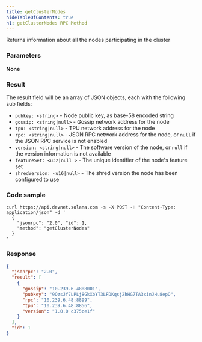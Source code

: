 ```yaml
---
title: getClusterNodes
hideTableOfContents: true
h1: getClusterNodes RPC Method
---
```


Returns information about all the nodes participating in the cluster

<DocSideBySide>

<DocLeftSide>

### Parameters

**None**

### Result

The result field will be an array of JSON objects, each with the following sub
fields:

- `pubkey: <string>` - Node public key, as base-58 encoded string
- `gossip: <string|null>` - Gossip network address for the node
- `tpu: <string|null>` - TPU network address for the node
- `rpc: <string|null>` - JSON RPC network address for the node, or `null` if the
  JSON RPC service is not enabled
- `version: <string|null>` - The software version of the node, or `null` if the
  version information is not available
- `featureSet: <u32|null >` - The unique identifier of the node's feature set
- `shredVersion: <u16|null>` - The shred version the node has been configured to
  use

</DocLeftSide>

<DocRightSide>

### Code sample

```shell
curl https://api.devnet.solana.com -s -X POST -H "Content-Type: application/json" -d '
  {
    "jsonrpc": "2.0", "id": 1,
    "method": "getClusterNodes"
  }
'
```

### Response

```json
{
  "jsonrpc": "2.0",
  "result": [
    {
      "gossip": "10.239.6.48:8001",
      "pubkey": "9QzsJf7LPLj8GkXbYT3LFDKqsj2hHG7TA3xinJHu8epQ",
      "rpc": "10.239.6.48:8899",
      "tpu": "10.239.6.48:8856",
      "version": "1.0.0 c375ce1f"
    }
  ],
  "id": 1
}
```

</DocRightSide>
</DocSideBySide>
